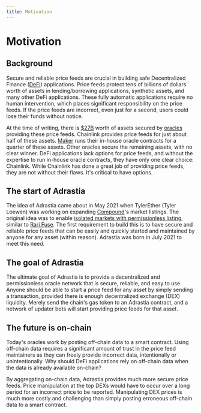 ```yaml
---
title: Motivation
---
```


# Motivation

## Background

Secure and reliable price feeds are crucial in building safe Decentralized Finance ([DeFi](https://ethereum.org/en/defi/)) applications. Price feeds protect tens of billions of dollars worth of assets in lending/borrowing applications, synthetic assets, and many other DeFi applications. These fully automatic applications require no human intervention, which places significant responsibility on the price feeds. If the price feeds are incorrect, even just for a second, users could lose their funds without notice.

At the time of writing, there is [$27B](https://defillama.com/oracles) worth of assets secured by [oracles](https://ethereum.org/en/developers/docs/oracles/) providing these price feeds. Chainlink provides price feeds for just about half of these assets. [Maker](https://makerdao.com/en/) runs their in-house oracle contracts for a quarter of these assets. Other oracles secure the remaining assets, with no clear winner. DeFi applications lack options for price feeds, and without the expertise to run in-house oracle contracts, they have only one clear choice: Chainlink. While Chainlink has done a great job of providing price feeds, they are not without their flaws. It's critical to have options.

## The start of Adrastia

The idea of Adrastia came about in May 2021 when TylerEther (Tyler Loewen) was working on expanding [Compound](https://compound.finance/)'s market listings. The original idea was to enable [isolated markets with permissionless listing](https://www.comp.xyz/t/permissionless-listing-isolated-markets/1794), similar to [Rari Fuse](https://medium.com/rari-capital/fuse-explained-3ef2e0747953). The first requirement to build this is to have secure and reliable price feeds that can be easily and quickly started and maintained by anyone for any asset (within reason). Adrastia was born in July 2021 to meet this need.

## The goal of Adrastia

The ultimate goal of Adrastia is to provide a decentralized and permissionless oracle network that is secure, reliable, and easy to use. Anyone should be able to start a price feed for any asset by simply sending a transaction, provided there is enough decentralized exchange (DEX) liquidity. Merely send the chain's gas token to an Adrastia contract, and a network of updater bots will start providing price feeds for that asset.

## The future is on-chain

Today's oracles work by posting off-chain data to a smart contract. Using off-chain data requires a significant amount of trust in the price feed maintainers as they can freely provide incorrect data, intentionally or unintentionally. Why should DeFi applications rely on off-chain data when the data is already available on-chain?

By aggregating on-chain data, Adrastia provides much more secure price feeds. Price manipulation at the top DEXs would have to occur over a long period for an incorrect price to be reported. Manipulating DEX prices is much more costly and challenging than simply posting erroneous off-chain data to a smart contract.
